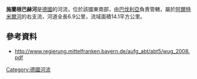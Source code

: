 {{Coord|49.086937|N|10.789433|E|display=title}}

'''施蘭根巴赫河'''是[[德國|德國]]的河流，位於該國東南部，由[[巴伐利亞|巴伐利亞]]負責管轄，屬於[[阿爾特米爾河|阿爾特米爾河]]的右支流，河道全長6.9公里，流域面積14.1平方公里。

==參考資料==
* http://www.regierung.mittelfranken.bayern.de/aufg_abt/abt5/wug_2008.pdf{{Dead link}}

{{Germany-geo-stub}}
[[Category:德國河流|Category:德國河流]]
